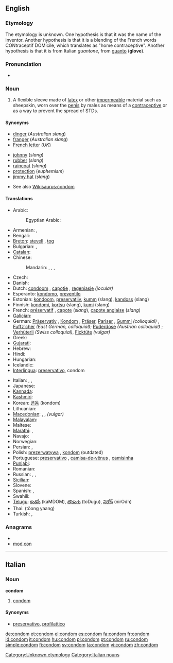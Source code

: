 ==English==
{{wikipedia}}

===Etymology===
The etymology is unknown.  One hypothesis is that it was the name of the inventor.  Another hypothesis is that it is a blending of the French words CONtraceptif DOMicile, which translates as "home contraceptive".  Another hypothesis is that it is from Italian ''guantone'', from [[guanto]] ('''glove''').

===Pronunciation===
* {{audio|en-us-condom.ogg|Audio (US)}}

===Noun===
{{en-noun}}

# A flexible sleeve made of [[latex]] or other [[impermeable]] material such as sheepskin, worn over the [[penis]] by males as means of a [[contraceptive]] or as a way to prevent the spread of STDs.

====Synonyms====
{{top2}}
* [[dinger]] (''Australian slang'')<!--haven't heard this since I was a kid though-->
* [[franger]] (''Australian slang'')
* [[French letter]] (''UK'')
{{mid2}}
* [[johnny]] (''slang'')
* [[rubber]] (''slang'')
* [[raincoat]] (''slang'')
* [[protection]] (''euphemism'')
* [[jimmy hat]] (''slang'')
{{bottom}}
* See also [[Wikisaurus:condom]]

====Translations====
{{trans-top|flexible sleeve worn on the penis}}
* Arabic: {{t|ar|عازل ذكري|m|tr=`aazil dhakarii}}
*: Egyptian Arabic: {{tø|arz|واقي ذكري|m|tr=waaqi zakari|sc=Arab}}
* Armenian: {{t-|hy|պահպանակ|tr=pahpanak}}, {{t-|hy|գանդոն|tr=gandon}} {{i|vulgar}}
* Bengali: {{t|bn|কন্ডম|sc=Beng|xs=Bengali}}
* [[Breton]]: [[stevell]] {{f}}, [[tog]] {{m}}
* Bulgarian: {{t-|bg|кондом|m|tr=kondom}}, {{t+|bg|презерватив|m|tr=prezervativ}}
* [[Catalan]]: {{t-|ca|preservatiu|m}}
* Chinese:
*: Mandarin: {{t|cmn|避孕套|tr=bìyùntào|sc=Hani}},  {{t|cmn|安全套|tr=ānquántào|sc=Hani}},  {{t|cmn|陰莖套|sc=Hani}},  {{t|cmn|阴茎套|tr=yīnjīngtào|sc=Hani}}
* Czech: {{t-|cs|kondom|m}}
* Danish: {{t+|da|kondom}}
* Dutch: [[condoom]] {{m}}, [[capotje]] {{n}}, [[regenjasje]] {{n}} ''(jocular)''
* Esperanto: [[kondomo]], [[preventilo]]
* Estonian: [[kondoom]], [[preservatiiv]], [[kumm]] (slang), [[kandoss]] (slang)
* Finnish: [[kondomi]], [[kortsu]] (slang), [[kumi]] (slang)
* French: [[préservatif]] {{m}}, [[capote]] {{f}} (''slang''), [[capote anglaise]] {{f}} (''slang'')
* [[Galician]]: {{t+|gl|preservativo|m|xs=Galician}}
* German: [[Präservativ]] {{n}}, [[Kondom]] {{n}}, [[Präser]], [[Pariser]] , [[Gummi]] ''(colloquial)'' {{n}}, [[Fuffz´cher]] ''(East German, colloquial)''; [[Puderdose]] ''(Austrian colloquial)'' {{f}}; [[Verhüterli]] ''(Swiss colloquial)'', [[Ficktüte]] {{f}} ''(vulgar)''
* Greek: {{t+|el|προφυλακτικό|n|tr=profylaktikó}}
* [[Gujarati]]: {{t|gu|કોંડોમ|sc=Gujr|xs=Gujarati}}
* Hebrew: {{t-|he|קונדום|m|alt=קוֹנְדּוֹם|tr=kondóm}}
* Hindi: {{t-|hi|निरोध|tr=nirodh|xs=Hindi}}
* Hungarian: {{t+|hu|óvszer}}
* Icelandic: {{t+|is|smokkur}}
* [[Interlingua]]: [[preservativo]], condom
{{trans-mid}}
* Italian: {{t+|it|preservativo|m}}, {{t+|it|profilattico|m}}, {{t+|it|condom|m}}
* Japanese: {{t+|ja|コンドーム|tr=kondōmu}}
* [[Kannada]]: {{t|kn|ಕಾಂಡಮ್|sc=Knda|xs=Kannada}}
* [[Kashmiri]]: {{t|ks|कंडोम|sc=Deva|xs=Kashmiri}}
* Korean: [[콘돔]] (kondom)
* Lithuanian: {{t-|lt|prezervatyvas|m|xs=Lithuanian}}
* [[Macedonian]]: {{t-|mk|кондом|m|tr=kondóm}},  {{t-|mk|презерватив|m|tr=prezervatív}},  {{t|mk|куртон|m|tr=kurtón}} ''(vulgar)''
* [[Malayalam]]: {{t|ml|ഉറ|sc=Mlym|xs=Malayalam}}
* Maltese: {{t|mt|kondo|xs=Maltese}}
* [[Marathi]]: {{t-|mr|निरोध|tr=nirodh|sc=Deva|xs=Marathi}},  {{t|mr|कॉंन्डोम|sc=Deva|xs=Marathi}}
* Navajo: {{tø|nv|akááʼ ałtsoozígíí}}
* Norwegian: {{t-|no|kondom|m|n}}
* Persian: {{t+|fa|کاپوت|tr=kâput|xs=Persian}}, {{t+|fa|لاستیک|tr=lâstik|xs=Persian}}
* Polish: [[prezerwatywa]] {{f}}, [[kondom]] {{m}} (outdated)
* Portuguese: [[preservativo]] {{m}}, [[camisa-de-vênus]] {{f}}, [[camisinha]] {{f}}
* [[Punjabi]]: {{t|pa|ਨਿਰੋਧ|sc=Guru|xs=Punjabi}}
* Romanian: {{t+|ro|prezervativ|n}}
* Russian: {{t+|ru|презерватив|m|tr=prezervatív}},  {{t+|ru|кондом|m|tr=kondóm}},  {{qualifier|slang, crude}} {{t+|ru|гондон|m|tr=gondón}}
* [[Sicilian]]: {{t|scn|prisirvativu|m|xs=Sicilian}}
* Slovene: {{t+|sl|kondom}}
* Spanish: {{t+|es|preservativo|m}}, {{t+|es|condón|m}}
* Swahili: {{t+|sw|kondomu|xs=Swahili}}
* [[Telugu]]: [[కండోం]] (kaMDOM), [[తొడుగు]] (toDugu), [[నిరోధ్]] (nirOdh)
* Thai: {{Thai|[[ถุงยาง]]}} (tŏong yaang)
* Turkish: {{t+|tr|prezervatif}},  {{t+|tr|kondom}}
{{trans-bottom}}

===Anagrams===
* {{alphagram|cdmnoo}}
* [[mod con#English|mod con]]

[[Category:Unknown etymology]]

----

==Italian==

===Noun===
'''condom''' {{m}} {{inv}}

# [[condom#English|condom]]

====Synonyms====
* [[preservativo]], [[profilattico]]

[[Category:Italian nouns]]

[[de:condom]]
[[et:condom]]
[[el:condom]]
[[es:condom]]
[[fa:condom]]
[[fr:condom]]
[[id:condom]]
[[it:condom]]
[[hu:condom]]
[[pl:condom]]
[[pt:condom]]
[[ru:condom]]
[[simple:condom]]
[[fi:condom]]
[[sv:condom]]
[[ta:condom]]
[[vi:condom]]
[[zh:condom]]